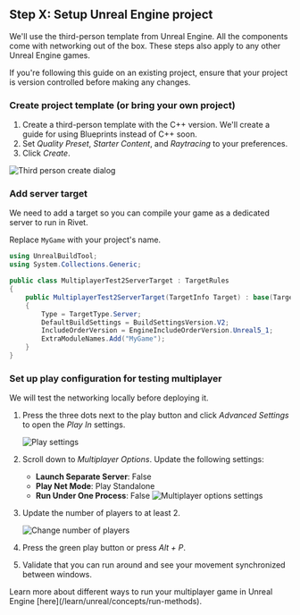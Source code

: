 
## Step X: Setup Unreal Engine project

We'll use the third-person template from Unreal Engine. All the components come with networking out of the box. These steps also apply to any other Unreal Engine games.

<Warning>
  If you're following this guide on an existing project, ensure that your project is version controlled before
  making any changes.
</Warning>

### Create project template (or bring your own project)

1. Create a third-person template with the C++ version. We'll create a guide for using Blueprints instead of C++ soon.
2. Set _Quality Preset_, _Starter Content_, and _Raytracing_ to your preferences.
3. Click _Create_.

<Image src={imgCreateThirdPerson} alt='Third person create dialog' />

### Add server target

We need to add a target so you can compile your game as a dedicated server to run in Rivet.

Replace `MyGame` with your project's name.

```csharp
using UnrealBuildTool;
using System.Collections.Generic;

public class MultiplayerTest2ServerTarget : TargetRules
{
	public MultiplayerTest2ServerTarget(TargetInfo Target) : base(Target)
	{
		Type = TargetType.Server;
		DefaultBuildSettings = BuildSettingsVersion.V2;
		IncludeOrderVersion = EngineIncludeOrderVersion.Unreal5_1;
		ExtraModuleNames.Add("MyGame");
	}
}
```

### Set up play configuration for testing multiplayer

We will test the networking locally before deploying it.

1. Press the three dots next to the play button and click _Advanced Settings_ to open the _Play In_ settings.

   <Image src={imgPlaySettings} alt='Play settings' />

2. Scroll down to _Multiplayer Options_. Update the following settings:

   - **Launch Separate Server**: False
   - **Play Net Mode**: Play Standalone
   - **Run Under One Process**: False
     <Image src={imgMultiplayerOptionsSettings} alt='Multiplayer options settings' />

3. Update the number of players to at least 2.

   <Image src={imgNumberPlayers} alt='Change number of players' />

4. Press the green play button or press _Alt + P_.
5. Validate that you can run around and see your movement synchronized between windows.

<Tip>
	Learn more about different ways to run your multiplayer game in Unreal Engine [here](/learn/unreal/concepts/run-methods).
</Tip>
